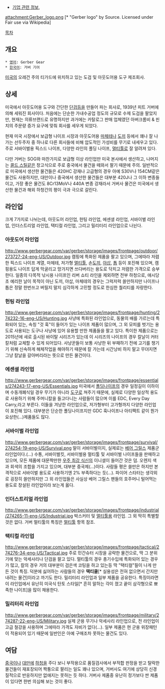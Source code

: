 * [[기업 관련 정보]], 
attachment:Gerber_logo.png [* "Gerber logo" by Source. Licensed under Fair use via Wikipedia]

[[목차]]
== 개요 ==
 * [[영어]]: Gerber Gear
 * [[한국어]]: 거버 기어
 
[[미국]]의 오레건 주의 티가드에 위치하고 있는 도검 및 아웃도어용 도구 제조회사.

== 상세 ==
미국에서 아웃도어용 도구와 간단한 [[단검]]등을 만들어 파는 회사로, 1939년 피트 거버에 의해 세워진 회사이다. 처음에는 단순한 가내수공업 정도의 규모로 수제 도검을 팔았지만, 현재는 의류브랜드로 유명하지만 과거에는 카탈로그 판매 업체였던 아버크롬비 & 핀치의 주문량 증가 요구에 맞춰 회사를 세우게 되었다.

현재 미국 시장에서 보급형 나이프 시장과 아웃도어용 [[마체테]]나 [[도끼]] 등에서 꽤나 잘 나가는 선두주자 중 하나로 다른 회사들에 비해 압도적인 가성비를 무기로 내세우고 있다. 주로 서바이벌용 픽스드 나이프, 다양한 라인의 폴딩 나이프, [[멀티툴]]로 잘 알려져 있다.

다만 거버는 SOG와 마찬가지로 보급형 이상 라인업만 미국 본사에서 생산하고, 나머지는 [[콜드 스틸]]같은 창고식으로 주로 중국에서 물건을 떼와서 팔기 때문에 주의. 일반적으로 미국에서 생산한 물건들은 420HC 강재나 고급형의 경우 아예 S30V나 154CM같은 물건도 사용하지만, 대만이나 중국에서 생산한 물건들은 대부분 420J나 그 이하 변종들이고, 가장 좋은 물건도 8Cr13MoV나 440A 변종 강재라서 거버사 물건은 미국에서 생산한 물건과 해외 하청간의 평이 극과 극으로 갈린다.
== 라인업 ==
크게 7가지로 나뉘는데, 아웃도어 라인업, 헌팅 라인업, 에센셜 라인업, 서바이벌 라인업, 인더스트리얼 라인업, 택티컬 라인업, 그리고 밀리터리 라인업으로 나뉜다. 
=== 아웃도어 라인업 ===
http://www.gerbergear.com/var/gerber/storage/images/frontpage/outdoor/273727-24-eng-US/Outdoor.jpg
캠핑에 특화된 제품을 팔고 있으며, 그에따라 저렴한 픽스드 나이프 계열, 마체테, 저가형 [[멀티툴]], 손[[도끼]], [[야삽]], [[톱]] 등이 포진해 있으며, 캠핑용도 나이프 답게 막굴리고 망가지면 쓰다버리는 용도로 닥치고 저렴한 가격으로 승부한다. 일종의 다목적 낚시용 나이프인 리버 쇼티 라인을 제외하면 전부 하청으로, 애시당초 예리한 날이 목적이 아닌 도끼, 야삽, 마체테의 경우는 그럭저럭 쓸만하지만 나이프나 톱은 정말 한번쓰고 버릴지 말지 심각하게 고민할 정도로 한심한 퀄리티를 자랑한다.

=== 헌팅 라인업 ===
http://www.gerbergear.com/var/gerber/storage/images/frontpage/hunting/274232-16-eng-US/Hunting.jpg
사냥에 특화된 라인업으로, 동물의 배를 가르는데 특화되어 있는, 속칭 "것 훅"이 들어가 있는 나이프 제품이 많으며, 그 외 모피를 벗기는 용도로 사용되는 도구나 사냥에 있어 유용할 만한 제품들을 팔고 있다. 특이한 제품으로는 2015년에 새로 출시된 바이탈 시리즈가 있는데 이 시리즈의 나이프의 경우 칼날이 커터칼처럼 교체할 수 있게 되어있다. 사냥꾼들이 보통 사냥한 뒤 부패하기 전에 고기를 챙기기 위해 신속하게 해체작업을 해야하기 때문에 칼 가는데 시간낭비 하지 말고 무뎌지면 그냥 칼날을 갈아버리라는 뜻으로 만든 물건이다. 

=== 에센셜 라인업 ===
http://www.gerbergear.com/var/gerber/storage/images/frontpage/essentials/274243-17-eng-US/Essentials.jpg
미국에서 [[폴딩나이프]]의 경우 일정길이 이하이며 수동개폐식일 경우 무기가 아니라 [[도구]]로 쳐주기 때문에, 실제로 다양한 일상적 용도로 사용하기 위해 주머니칼을 들고다니는 사람들이 많으며 이를 EDC, Every Day Carry,라고 부른다. 이들을 겨냥한 라인업으로, 저가형부터 고가형까지 다양한 라인업이 포진해 있다. 대부분은 단순한 폴딩나이프지만 GDC 훅나이프나 아티팩트 같이 뭔가 요상한(...)제품들도 많다. 

=== 서바이벌 라인업 ===
http://www.gerbergear.com/var/gerber/storage/images/frontpage/survival/274254-19-eng-US/Survival.png
말이 서바이벌이지, 실제로는 [[베어 그릴스]] 제품군 라인업이다.(...) 수통, 서바이벌킷, 서바이벌용 멀티툴 및 서바이벌 나이프들을 판매하고 있으며, 모든 제품에 대문짝만한 [[베어 그릴스|우주 최강 식신]]의 이니셜이 들어간 것은 덤. 오렌지 색과 회색의 조합을 가지고 있으며, 대부분 중국제(...)이다. 사람들 평은 쓸만은 하지만 본격적으로 서바이벌 용도로 사용하기엔 2% 부족하다는 듯(...). 파이어 스타터는 생각외로 굉장히 쓸만하지만 그 외 라인업들은 사실상 베어 그릴스 팬들의 호주머니 털어먹는 용도로 창설된 라인업이라 보는게 옳다.

=== 인더스트리얼 라인업 ===
http://www.gerbergear.com/var/gerber/storage/images/frontpage/industrial/274265-11-eng-US/Industrial.jpg
박스커터 및 [[멀티툴]]용 라인업. 그 외 딱히 특별할 것은 없다. 거버 멀티툴의 특징은 [[멀티툴]] 항목 참조.

=== 택티컬 라인업 ===
http://www.gerbergear.com/var/gerber/storage/images/frontpage/tactical/274276-34-eng-US/Tactical.jpg
주로 민간슈터 시장을 공략한 물건으로, 딱 그 분위기에 맞는 악세사리나 단검을 팔고 있다. 멀티툴의 경우 총기수입에 특화되어 있는 경우가 많고, 칼의 경우 거의 대부분이 검은색 코팅을 하고 있는등 딱 "택티컬"필이 나게 만든 것이 특징. 덕분에 싫어하는 사람들의 경우 '''택티쿨'''[* 실용성은 전혀 없으면서 간지만 내려는 물건]이라고 까기도 한다. 밀리터리 라인업과 일부 제품을 공유한다. 특징이라면 이 라인업에서 유난히 미국식 탄토 스타일[* 흔히 말하는 각이 졌고 끝이 삼각형으로 뾰족한 나이프]을 많이 채용한다.

=== 밀리터리 라인업 ===
http://www.gerbergear.com/var/gerber/storage/images/frontpage/military/274287-22-eng-US/Military.jpg
실제 군용 무기나 악세사리 라인업으로, 전 라인업이 고급 철강을 사용하며 그에따라 가격도 자비가 없다(...). 일부 제품은 현 군용 위장패턴이 적용되어 있기 때문에 일반인은 아예 구매조차 못하는 물건도 있다.

== 여담 ==
[[메이드 인 차이나|중국]]이나 [[대만]]에 [[하청]]을 주다 보니 부작용으로 품질검사에서 부적합 판정을 받고 탈락한 물건들이 재포장되어 짝퉁으로 팔리는 일도 꽤나 있으며, 거버사도 여기에 상당히 신경질적으로 반응하지만 없애지는 못하는 듯 하다. 거버사 제품중 유난히 정가보다 싼 제품이 있다면 한번 의심해 보는 것이 좋다. 
